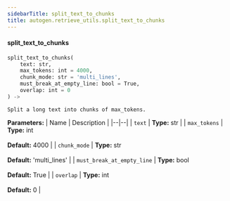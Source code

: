 ```yaml
---
sidebarTitle: split_text_to_chunks
title: autogen.retrieve_utils.split_text_to_chunks
---
```


<code class="doc-symbol doc-symbol-heading doc-symbol-function"></code>
#### split_text_to_chunks

```python
split_text_to_chunks(
    text: str,
    max_tokens: int = 4000,
    chunk_mode: str = 'multi_lines',
    must_break_at_empty_line: bool = True,
    overlap: int = 0
) -> 
```

    Split a long text into chunks of max_tokens.

<b>Parameters:</b>
| Name | Description |
|--|--|
| `text` | **Type:** str |
| `max_tokens` | **Type:** int<br/><br/>**Default:** 4000 |
| `chunk_mode` | **Type:** str<br/><br/>**Default:** 'multi_lines' |
| `must_break_at_empty_line` | **Type:** bool<br/><br/>**Default:** True |
| `overlap` | **Type:** int<br/><br/>**Default:** 0 |

<br />